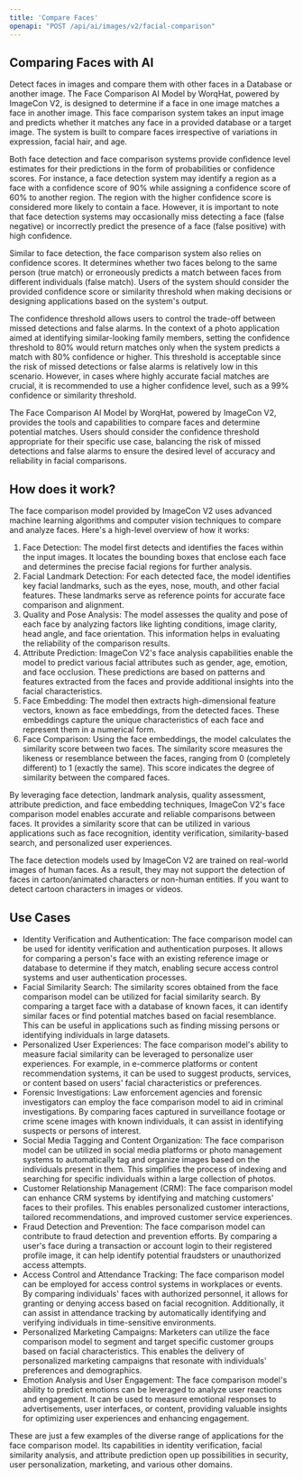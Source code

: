 ```yaml
---
title: 'Compare Faces'
openapi: "POST /api/ai/images/v2/facial-comparison"
---
```


## Comparing Faces with AI

Detect faces in images and compare them with other faces in a Database or another image.
The Face Comparison AI Model by WorqHat, powered by ImageCon V2, is designed to determine if a face in one image matches a face in another image. This face comparison system takes an input image and predicts whether it matches any face in a provided database or a target image. The
system is built to compare faces irrespective of variations in expression, facial hair, and age.

Both face detection and face comparison systems provide confidence level estimates for their predictions in the form of probabilities or confidence scores. For instance, a face detection system may identify a region as a face with a confidence score of 90% while assigning a confidence score of 60% to another region. The region with the higher confidence score is considered more likely to contain a face. However, it is important to note that face detection systems may occasionally miss detecting a face (false negative) or incorrectly predict the presence of a face (false positive) with high confidence.

Similar to face detection, the face comparison system also relies on confidence scores. It determines whether two faces belong to the same person (true match) or erroneously predicts a match between faces from different individuals (false match). Users of the system should consider the provided confidence score or similarity threshold when making decisions or designing applications based on the system's output.

The confidence threshold allows users to control the trade-off between missed detections and false alarms. In the context of a photo application aimed at identifying similar-looking family members, setting the confidence threshold to 80% would return matches only when the system predicts a match with 80% confidence or higher. This threshold is acceptable since the risk of missed detections or false alarms is relatively low in this scenario. However, in cases where highly accurate facial matches are crucial, it is recommended to use a higher confidence level, such as a 99% confidence or similarity threshold.

The Face Comparison AI Model by WorqHat, powered by ImageCon V2, provides the tools and capabilities to compare faces and determine potential matches. Users should consider the confidence threshold appropriate for their specific use case, balancing the risk of missed detections and false alarms to ensure the desired level of accuracy and reliability in facial comparisons.

## How does it work?

The face comparison model provided by ImageCon V2 uses advanced machine learning algorithms and computer vision techniques to compare and analyze faces. Here's a high-level overview of how it works:
1. Face Detection: The model first detects and identifies the faces within the input images. It locates the bounding boxes that enclose each face and determines the precise facial regions for further analysis.
2. Facial Landmark Detection: For each detected face, the model identifies key facial landmarks, such as the eyes, nose, mouth, and other facial features. These landmarks serve as reference points for accurate face comparison and alignment.
3. Quality and Pose Analysis: The model assesses the quality and pose of each face by analyzing factors like lighting conditions, image clarity, head angle, and face orientation. This information helps in evaluating the reliability of the comparison results.
4. Attribute Prediction: ImageCon V2's face analysis capabilities enable the model to predict various facial attributes such as gender, age, emotion, and face occlusion. These predictions are based on patterns and features extracted from the faces and provide additional insights into the facial characteristics.
5. Face Embedding: The model then extracts high-dimensional feature vectors, known as face embeddings, from the detected faces. These embeddings capture the unique characteristics of each face and represent them in a numerical form.
6. Face Comparison: Using the face embeddings, the model calculates the similarity score between two faces. The similarity score measures the likeness or resemblance between the faces, ranging from 0 (completely different) to 1 (exactly the same). This score indicates the degree of similarity between the compared faces.

By leveraging face detection, landmark analysis, quality assessment, attribute prediction, and face embedding techniques, ImageCon V2's face comparison model enables accurate and reliable comparisons between faces. It provides a similarity score that can be utilized in various applications such as face recognition, identity verification, similarity-based search, and personalized user experiences.

<Note>
The face detection models used by ImageCon V2 are trained on real-world images of human faces. As a result, they may not support the detection of faces in cartoon/animated characters or non-human entities. If you want to detect cartoon characters in images or videos.
</Note>

## Use Cases
* Identity Verification and Authentication: The face comparison model can be used for identity verification and authentication purposes. It allows for comparing a person's face with an existing reference image or database to determine if they match, enabling secure access control systems and user authentication processes.
* Facial Similarity Search: The similarity scores obtained from the face comparison model can be utilized for facial similarity search. By comparing a target face with a database of known faces, it can identify similar faces or find potential matches based on facial resemblance. This can be useful in applications such as finding missing persons or identifying individuals in large datasets.
* Personalized User Experiences: The face comparison model's ability to measure facial similarity can be leveraged to personalize user experiences. For example, in e-commerce platforms or content recommendation systems, it can be used to suggest products, services, or content based on users' facial characteristics or preferences.
* Forensic Investigations: Law enforcement agencies and forensic investigators can employ the face comparison model to aid in criminal investigations. By comparing faces captured in surveillance footage or crime scene images with known individuals, it can assist in identifying suspects or persons of interest.
* Social Media Tagging and Content Organization: The face comparison model can be utilized in social media platforms or photo management systems to automatically tag and organize images based on the individuals present in them. This simplifies the process of indexing and searching for specific individuals within a large collection of photos.
* Customer Relationship Management (CRM): The face comparison model can enhance CRM systems by identifying and matching customers' faces to their profiles. This enables personalized customer interactions, tailored recommendations, and improved customer service experiences.
* Fraud Detection and Prevention: The face comparison model can contribute to fraud detection and prevention efforts. By comparing a user's face during a transaction or account login to their registered profile image, it can help identify potential fraudsters or unauthorized access attempts.
* Access Control and Attendance Tracking: The face comparison model can be employed for access control systems in workplaces or events. By comparing individuals' faces with authorized personnel, it allows for granting or denying access based on facial recognition. Additionally, it can assist in attendance tracking by automatically identifying and verifying individuals in time-sensitive environments.
* Personalized Marketing Campaigns: Marketers can utilize the face comparison model to segment and target specific customer groups based on facial characteristics. This enables the delivery of personalized marketing campaigns that resonate with individuals' preferences and demographics.
* Emotion Analysis and User Engagement: The face comparison model's ability to predict emotions can be leveraged to analyze user reactions and engagement. It can be used to measure emotional responses to advertisements, user interfaces, or content, providing valuable insights for optimizing user experiences and enhancing engagement.

These are just a few examples of the diverse range of applications for the face comparison model. Its capabilities in identity verification, facial similarity analysis, and attribute prediction open up possibilities in security, user personalization, marketing, and various other domains.



